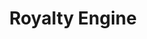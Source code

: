 ---
title: Royalty Engine
description: Revenue ingestion, split rules (ownership fractions, treasury share, reserves), payout windows, cross-chain settlement, reconciliation, and failure handling.
---